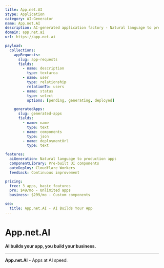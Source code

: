 ```yaml
---
title: App.net.AI
$type: Application
category: AI-Generator
name: App.net.AI
description: AI-generated application factory - Natural language to production apps with component library and auto-deploy
domain: app.net.ai
url: https://app.net.ai

payload:
  collections:
    appRequests:
      slug: app-requests
      fields:
        - name: description
          type: textarea
        - name: user
          type: relationship
          relationTo: users
        - name: status
          type: select
          options: [pending, generating, deployed]

    generatedApps:
      slug: generated-apps
      fields:
        - name: name
          type: text
        - name: components
          type: json
        - name: deploymentUrl
          type: text

features:
  aiGeneration: Natural language to production apps
  componentLibrary: Pre-built UI components
  autoDeploy: Cloudflare Workers
  feedback: Continuous improvement

pricing:
  free: 3 apps, basic features
  pro: $49/mo - Unlimited apps
  business: $299/mo - Custom components

seo:
  title: App.net.AI - AI Builds Your App
---
```


# App.net.AI

**AI builds your app, you build your business.**

---

**App.net.AI** - Apps at AI speed.

